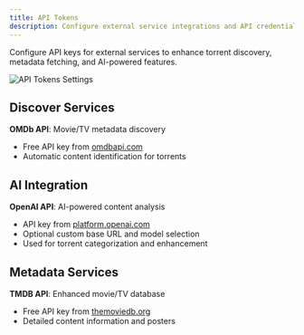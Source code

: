 ```yaml
---
title: API Tokens
description: Configure external service integrations and API credentials
---
```


Configure API keys for external services to enhance torrent discovery, metadata fetching, and AI-powered features.

![API Tokens Settings](/screenshots/TorrentVibeScreenshot_APITokensSettings.png)

## Discover Services

**OMDb API**: Movie/TV metadata discovery
- Free API key from [omdbapi.com](https://omdbapi.com)
- Automatic content identification for torrents

## AI Integration

**OpenAI API**: AI-powered content analysis
- API key from [platform.openai.com](https://platform.openai.com)
- Optional custom base URL and model selection
- Used for torrent categorization and enhancement

## Metadata Services

**TMDB API**: Enhanced movie/TV database
- Free API key from [themoviedb.org](https://themoviedb.org)
- Detailed content information and posters